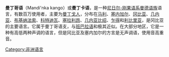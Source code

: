 {{Infobox language
| name          = 曼丁哥語 Mandingo
| altname       = 曼丁卡 Mandinka
| nativename    = لغة مندنكا
| states        = 塞內加爾、甘比亞、幾內亞比索和幾內亞
| region        = [[卡薩芒斯|卡薩芒斯]]
| ethnicity     = [[曼丁哥人|曼丁哥人]]
| speakers      = 1.3 百萬
| date          = 2001-2016
| ref           = <ref>{{Cite news|url=https://www.ethnologue.com/language/mnk|title=Mandinka|work=Ethnologue|access-date=2018-08-25|language=en|archive-date=2018-08-26|archive-url=https://web.archive.org/web/20180826043906/https://www.ethnologue.com/language/mnk|dead-url=no}}</ref>
| familycolor   = Niger-Congo
| fam1          = [[尼日-剛果語系|尼日-剛果語系]]
| fam2          = [[曼德語族|曼德語族]]
| fam3          = 西曼德語支
| fam4          = {{tsl|en|Manding languages|曼丁語支}}
| fam5          = 西曼丁語支
| minority      = {{flag|Senegal}}
| iso3          = mnk
| glotto        = mand1436
| lingua        = 00-AAA-aa
| glottorefname = Mandinka
| notice        = IPA
| script        = [[拉丁字母|拉丁字母]] (官方地位), [[阿拉伯字母|阿拉伯字母]], [[西非書面字母|N'Ko字母]]
}}
'''曼丁哥语'''（Mandi'nka kango）或'''曼丁卡语'''，是一种[[尼日尔-刚果语系|尼日尔-刚果语系]][[曼德语族|曼德语族]]语言，有数百万使用者，主要为[[曼丁戈人|曼丁戈人]]，分布在[[马利|马利]]、[[塞内加尔|塞内加尔]]、[[冈比亚|冈比亚]]、[[几内亚|几内亚]]、[[布基纳法索|布基纳法索]]、[[科特迪瓦|科特迪瓦]]、[[塞拉利昂|塞拉利昂]]、[[几内亚比绍|几内亚比绍]]、[[乍得|乍得]]和[[利比里亚|利比里亚]]，是冈比亚的主要语言。它属于曼丁哥语支，与[[班巴拉语|班巴拉语]]和{{tsl|en|Maninka language|曼寧卡語}}极其近似。在大部分地区，它是一种有高低两种声调的语言，但是冈比亚及塞内加尔的方言是无声调语，使用音高重音。
{{Authority control}}
{{language-stub}}
[[Category:非洲语言|Category:非洲语言]]